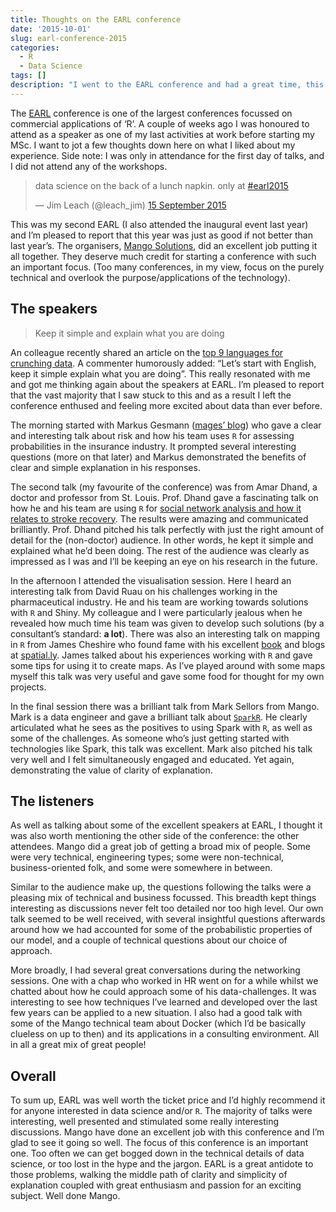```yaml
---
title: Thoughts on the EARL conference
date: '2015-10-01'
slug: earl-conference-2015
categories:
  - R
  - Data Science
tags: []
description: "I went to the EARL conference and had a great time, this post summarises some of my thoughts from the conference"
---
```


The [EARL](http://www.earl-conference.com/index.html) conference is one of the largest conferences focussed on commercial applications of 'R'. A couple of weeks ago I was honoured to attend as a speaker as one of my last activities at work before starting my MSc. I want to jot a few thoughts down here on what I liked about my experience. Side note: I was only in attendance for the first day of talks, and I did not attend any of the workshops.

<blockquote class="twitter-tweet" data-lang="en-gb"><p lang="en" dir="ltr">data science on the back of a lunch napkin. only at <a href="https://twitter.com/hashtag/earl2015?src=hash">#earl2015</a></p>&mdash; Jim Leach (@leach_jim) <a href="https://twitter.com/leach_jim/status/643790708827140096">15 September 2015</a></blockquote>
<script async src="//platform.twitter.com/widgets.js" charset="utf-8"></script>

This was my second EARL (I also attended the inaugural event last year) and I'm pleased to report that this year was just as good if not better than last year's. The organisers, [Mango Solutions](http://www.mango-solutions.com/), did an excellent job putting it all together. They deserve much credit for starting a conference with such an important focus. (Too many conferences, in my view, focus on the purely technical and overlook the purpose/applications of the technology).

## The speakers

<blockquote> Keep it simple and explain what you are doing </blockquote>

An colleague recently shared an article on the [top 9 languages for crunching data](http://www.fastcompany.com/3030716/the-9-best-languages-for-crunching-data). A commenter humorously added: "Let's start with English, keep it simple explain what you are doing". This really resonated with me and got me thinking again about the speakers at EARL. I'm pleased to report that the vast majority that I saw stuck to this and as a result I left the conference enthused and feeling more excited about data than ever before. 

The morning started with Markus Gesmann ([mages' blog](http://www.magesblog.com/)) who gave a clear and interesting talk about risk and how his team uses `R` for assessing probabilities in the insurance industry. It prompted several interesting questions (more on that later) and Markus demonstrated the benefits of clear and simple explanation in his responses.

The second talk (my favourite of the conference) was from Amar Dhand, a doctor and professor from St. Louis. Prof. Dhand gave a fascinating talk on how he and his team are using `R` for [social network analysis and how it relates to stroke recovery](http://publichealth.wustl.edu/projects/social-networks-stroke-recovery/). The results were amazing and communicated brilliantly. Prof. Dhand pitched his talk perfectly with just the right amount of detail for the (non-doctor) audience. In other words, he kept it simple and explained what he'd been doing. The rest of the audience was clearly as impressed as I was and I'll be keeping an eye on his research in the future. 

In the afternoon I attended the visualisation session. Here I heard an interesting talk from David Ruau on his challenges working in the pharmaceutical industry. He and his team are working towards solutions with `R` and Shiny. My colleague and I were particularly jealous when he revealed how much time his team was given to develop such solutions (by a consultant's standard: <b>a lot</b>). There was also an interesting talk on mapping in `R` from James Cheshire who found fame with his excellent [book](http://theinformationcapital.com/) and blogs at [spatial.ly](http://spatial.ly/). James talked about his experiences working with `R` and gave some tips for using it to create maps. As I've played around with some maps myself this talk was very useful and gave some food for thought for my own projects. 

In the final session there was a brilliant talk from Mark Sellors from Mango. Mark is a data engineer and gave a brilliant talk about [`SparkR`](https://amplab-extras.github.io/SparkR-pkg/). He clearly articulated what he sees as the positives to using Spark with `R`, as well as some of the challenges. As someone who's just getting started with technologies like Spark, this talk was excellent. Mark also pitched his talk very well and I felt simultaneously engaged and educated. Yet again, demonstrating the value of clarity of explanation.


## The listeners

As well as talking about some of the excellent speakers at EARL, I thought it was also worth mentioning the other side of the conference: the other attendees. Mango did a great job of getting a broad mix of people. Some were very technical, engineering types; some were non-technical, business-oriented folk, and some were somewhere in between. 

Similar to the audience make up, the questions following the talks were a pleasing mix of technical and business focussed. This breadth kept things interesting as discussions never felt too detailed nor too high level. Our own talk seemed to be well received, with several insightful questions afterwards around how we had accounted for some of the probabilistic properties of our model, and a couple of technical questions about our choice of approach.

More broadly, I had several great conversations during the networking sessions. One with a chap who worked in HR went on for a while whilst we chatted about how he could approach some of his data-challenges. It was interesting to see how techniques I've learned and developed over the last few years can be applied to a new situation. I also had a good talk with some of the Mango technical team about Docker (which I'd be basically clueless on up to then) and its applications in a consulting environment. All in all a great mix of great people!

## Overall

To sum up, EARL was well worth the ticket price and I'd highly recommend it for anyone interested in data science and/or `R`. The majority of talks were interesting, well presented and stimulated some really interesting discussions. Mango have done an excellent job with this conference and I'm glad to see it going so well. The focus of this conference is an important one. Too often we can get bogged down in the technical details of data science, or too lost in the hype and the jargon. EARL is a great antidote to those problems, walking the middle path of clarity and simplicity of explanation coupled with great enthusiasm and passion for an exciting subject. Well done Mango.
